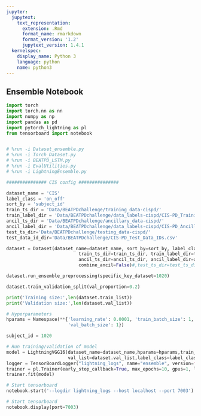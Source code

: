 ```yaml
---
jupyter:
  jupytext:
    text_representation:
      extension: .Rmd
      format_name: rmarkdown
      format_version: '1.2'
      jupytext_version: 1.4.1
  kernelspec:
    display_name: Python 3
    language: python
    name: python3
---
```


## Ensemble Notebook

```python
import torch
import torch.nn as nn
import numpy as np
import pandas as pd
import pytorch_lightning as pl
from tensorboard import notebook


# %run -i Dataset_ensemble.py
# %run -i Torch_Dataset.py
# %run -i BEATPD_LSTM.py
# %run -i EvalUtilities.py
# %run -i LightningEnsemble.py
```

```python
############### CIS config ###############

dataset_name = 'CIS'
label_class = 'on_off'
sort_by = 'subject_id'
train_ts_dir = 'Data/BEATPDchallenge/training_data-cispd/'
train_label_dir = 'Data/BEATPDchallenge/data_labels-cispd/CIS-PD_Training_Data_IDs_Labels.csv'
ancil_ts_dir = 'Data/BEATPDchallenge/ancillary_data-cispd/'
ancil_label_dir = 'Data/BEATPDchallenge/data_labels-cispd/CIS-PD_Ancillary_Data_IDs_Labels.csv'
test_ts_dir='Data/BEATPDchallenge/testing_data-cispd/'
test_data_id_dir='Data/BEATPDchallenge/CIS-PD_Test_Data_IDs.csv'
```

```python
dataset = Dataset(dataset_name=dataset_name, sort_by=sort_by, label_class = label_class,
                           train_ts_dir=train_ts_dir, train_label_dir=train_label_dir,
                           ancil_ts_dir=ancil_ts_dir, ancil_label_dir=ancil_label_dir,
                           combine_ancil=False)#,test_ts_dir=test_ts_dir, test_data_id_dir=test_data_id_dir)
```

```python
dataset.run_ensemble_preprocessing(specific_key_dataset=1020)
```

```python
dataset.train_validation_split(val_proportion=0.2)
```

```python
print('Training size:',len(dataset.train_list))
print('Validation size:',len(dataset.val_list))
```

```python
# Hyperparameters
hparams = Namespace(**{'learning_rate': 0.0001, 'train_batch_size': 1,
                       'val_batch_size': 1})
```

```python
subject_id = 1020
```

```python
# Run training/validation of model
model = LightningVGG16(dataset_name=dataset_name,hparams=hparams,train_list=dataset.train_list,
                       val_list=dataset.val_list,label_class=label_class)
logger = TensorBoardLogger("lightning_logs", name="ensemble", version=f'subject_{subject_id}_{label_class}_ensemble')
trainer = pl.Trainer(early_stop_callback=True, max_epochs=10, gpus=1, logger=logger)
trainer.fit(model)
```

```python
# Start tensorboard
notebook.start('--logdir lightning_logs --host localhost --port 7003')
```

```python
# Start tensorboard
notebook.display(port=7003)
```
